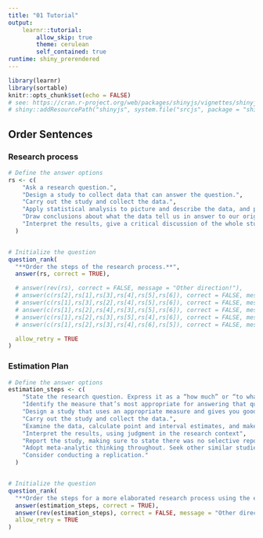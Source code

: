 ```yaml
---
title: "01 Tutorial"
output: 
    learnr::tutorial:
        allow_skip: true
        theme: cerulean
        self_contained: true
runtime: shiny_prerendered
---
```




```r
library(learnr)
library(sortable)
knitr::opts_chunk$set(echo = FALSE)
# see: https://cran.r-project.org/web/packages/shinyjs/vignettes/shinyjs-usage.html
# shiny::addResourcePath("shinyjs", system.file("srcjs", package = "shinyjs"))
```

<!-- BRAUCH ICH DIESE BEIDEN js.SCRIPTS WIRKLICH??? -->
<script src="http://SortableJS.github.io/Sortable/Sortable.js"></script>
<!-- see https://cran.r-project.org/web/packages/shinyjs/vignettes/shinyjs-usage.html -->
<script src="shinyjs/inject.js"></script>

## Order Sentences {.tabset .tabset-fade .tabset-pills}

### Research process  {data-allow-skip=TRUE}



```r
# Define the answer options
rs <- c(
    "Ask a research question.",
    "Design a study to collect data that can answer the question.",
    "Carry out the study and collect the data.",
    "Apply statistical analysis to picture and describe the data, and provide a basis for drawing conclusions.",
    "Draw conclusions about what the data tell us in answer to our original question.",
    "Interpret the results, give a critical discussion of the whole study, and prepare a report."
  )


# Initialize the question
question_rank(
  "**Order the steps of the research process.**",
  answer(rs, correct = TRUE),

  # answer(rev(rs), correct = FALSE, message = "Other direction!"),
  # answer(c(rs[2],rs[1],rs[3],rs[4],rs[5],rs[6]), correct = FALSE, message = "1 + 2 vertauscht"),
  # answer(c(rs[1],rs[3],rs[2],rs[4],rs[5],rs[6]), correct = FALSE, message = "2 + 3 vertauscht"),
  # answer(c(rs[1],rs[2],rs[4],rs[3],rs[5],rs[6]), correct = FALSE, message = "3 + 4 vertauscht"),
  # answer(c(rs[1],rs[2],rs[3],rs[5],rs[4],rs[6]), correct = FALSE, message = "4 + 5 vertauscht"),
  # answer(c(rs[1],rs[2],rs[3],rs[4],rs[6],rs[5]), correct = FALSE, message = "5 + 6 vertauscht"),

  allow_retry = TRUE
)
```


### Estimation Plan {data-allow-skip=TRUE}

```r
# Define the answer options
estimation_steps <- c(
    "State the research question. Express it as a “how much” or “to what extent” question.",
    "Identify the measure that’s most appropriate for answering that question.",
    "Design a study that uses an appropriate measure and gives you good point and interval estimates to answer your question.",
    "Carry out the study and collect the data.",
    "Examine the data, calculate point and interval estimates, and make a figure.",
    "Interpret the results, using judgment in the research context",
    "Report the study, making sure to state there was no selective reporting of just some of the results, and giving full details of every aspect of the study.",
    "Adopt meta-analytic thinking throughout. Seek other similar studies and, if appropriate, conduct a meta-analysis.",
    "Consider conducting a replication."
  )


# Initialize the question
question_rank(
  "**Order the steps for a more elaborated research process using the estimation approach.**",
  answer(estimation_steps, correct = TRUE),
  answer(rev(estimation_steps), correct = FALSE, message = "Other direction!"),
  allow_retry = TRUE
)
```


